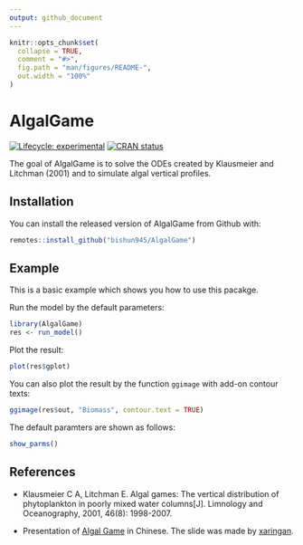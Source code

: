 ```yaml
---
output: github_document
---
```


<!-- README.md is generated from README.Rmd. Please edit that file -->

```r
knitr::opts_chunk$set(
  collapse = TRUE,
  comment = "#>",
  fig.path = "man/figures/README-",
  out.width = "100%"
)
```

# AlgalGame

<!-- badges: start -->
[![Lifecycle: experimental](https://img.shields.io/badge/lifecycle-experimental-orange.svg)](https://www.tidyverse.org/lifecycle/#experimental)
[![CRAN status](https://www.r-pkg.org/badges/version/AlgalGame)](https://CRAN.R-project.org/package=AlgalGame)
<!-- [![AppVeyor build status](https://ci.appveyor.com/api/projects/status/github/bishun945/AlgalGame?branch=master&svg=true)](https://ci.appveyor.com/project/bishun945/AlgalGame) -->
<!-- [![Travis build status](https://travis-ci.com/bishun945/AlgalGame.svg?branch=master)](https://travis-ci.com/bishun945/AlgalGame) -->
<!-- badges: end -->

The goal of AlgalGame is to solve the ODEs created by Klausmeier and Litchman (2001) and to simulate algal vertical profiles.

## Installation

You can install the released version of AlgalGame from Github with:

```r
remotes::install_github("bishun945/AlgalGame")
```

## Example

This is a basic example which shows you how to use this pacakge.

Run the model by the default parameters:

```r
library(AlgalGame)
res <- run_model()
```

Plot the result: 

```r
plot(res$gplot)
```


You can also plot the result by the function `ggimage` with add-on contour texts:

```r
ggimage(res$out, "Biomass", contour.text = TRUE)
```
The default paramters are shown as follows:

```r
show_parms()
```

## References

 + Klausmeier C A, Litchman E. Algal games: The vertical distribution of phytoplankton in poorly mixed water columns\[J\]. Limnology and Oceanography, 2001, 46(8): 1998-2007.
 
 + Presentation of [Algal Game](https://bishun945.github.io/presentation20201216/) in Chinese. The slide was made by [xaringan](https://github.com/yihui/xaringan).









